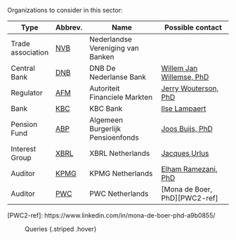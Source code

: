 <!--
Table of organizations that may be of interest if as a sector "Financial Services" would be chosen.
-->

Organizations to consider in this sector:

| Type               |Abbrev.        | Name                               |Possible contact                    | 
|--------------------|---------------|------------------------------------|------------------------------------|
| Trade association  |[NVB][NVB1-ref]| Nederlandse Vereniging van Banken  |                                    |
| Central Bank       |[DNB][DNB1-ref]| DNB De Nederlanse Bank             |[Willem Jan Willemse, PhD][DNB2-ref]|
| Regulator          |[AFM][AFM1-ref]| Autoriteit Financiele Markten      |    [Jerry Wouterson, PhD][AFM2-ref]|
| Bank               |[KBC][KBC1-ref]| KBC Bank                           |           [Ilse Lampaert][KBC2-ref]|
| Pension Fund       |[ABP][ABP1-ref]| Algemeen Burgerlijk Pensioenfonds  |         [Joos Buijs, PhD][ABP2-ref]|
| Interest Group     |[XBRL][XB1-ref]| XBRL Netherlands                   |            [Jacques Urlus][XB2-ref]|
| Auditor            |[KPMG][KP1-ref]| KPMG Netherlands                   |      [Elham Ramezani, PhD][KP2-ref]|
| Auditor            |[PWC][PWC1-ref]| PWC Netherlands                    |       [Mona de Boer, PhD][PWC2-ref]|

[NVB1-ref]: https://www.nvb.nl/
[DNB1-ref]: https://www.dnb.nl/
[DNB2-ref]: https://www.linkedin.com/in/willem-jan-willemse-3626a0/
[AFM1-ref]: https://afm.nl/
[AFM2-ref]: https://www.linkedin.com/in/jerrywouterson/
[KBC1-ref]: https://www.kbc.com/en/kbc-bank.html
[KBC2-ref]: https://www.linkedin.com/in/ilse-lampaert-2573353b/
[ABP1-ref]: https://www.abp.nl/
[ABP2-ref]: https://www.linkedin.com/in/joosbuijs/
[XB1-ref]: https://nl.xbrl.org/
[XB2-ref]: https://www.linkedin.com/in/urlus/
[KP1-ref]: https://kpmg.com/nl/en/home.html
[KP2-ref]: https://www.linkedin.com/in/elhamramezani/
[PWC1-ref]: https://www.pwc.nl/
[PWC2-ref]: https://www.linkedin.com/in/mona-de-boer-phd-a9b0855/

: Queries {.striped .hover}